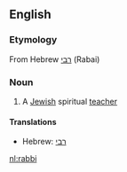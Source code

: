 ==English==
===Etymology===
From Hebrew [[רבי]] (Rabai)

===Noun===
#A [[Jewish]] spiritual [[teacher]]

====Translations====
*Hebrew: [[רבי]]

[[nl:rabbi]]